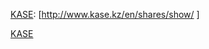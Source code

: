 [[哈薩克斯坦證券交易所|KASE]]:&nbsp;[http://www.kase.kz/en/shares/show/{{{1}}} {{{1}}}]{{main other|{{{cat|[[Category:哈薩克斯坦證券交易所上市公司]]}}}}}<noinclude>[[Category:股票代码模板|KASE]]</noinclude>
